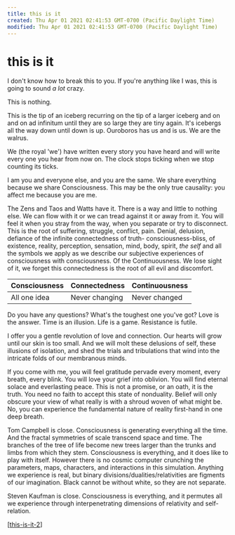 ```yaml
---
title: this is it
created: Thu Apr 01 2021 02:41:53 GMT-0700 (Pacific Daylight Time)
modified: Thu Apr 01 2021 02:41:53 GMT-0700 (Pacific Daylight Time)
---
```


# this is it

I don't know how to break this to you. If you're anything like I was, this is going to sound _a lot_ crazy.

This is nothing.

This is the tip of an iceberg recurring on the tip of a larger iceberg and on and on ad infinitum until they are so large they are tiny again. It's icebergs all the way down until down is up. Ouroboros has us and is us. We are the walrus.

We (the royal 'we') have written every story you have heard and will write every one you hear from now on. The clock stops ticking when we stop counting its ticks.

I am you and everyone else, and you are the same. We share everything because we share Consciousness. This may be the only true causality: you affect me because you are me.

The Zens and Taos and Watts have it. There is a way and little to nothing else. We can flow with it or we can tread against it or away from it. You will feel it when you stray from the way, when you separate or try to disconnect. This is the root of suffering, struggle, conflict, pain. Denial, delusion, defiance of the infinite connectedness of truth- consciousness-bliss, of existence, reality, perception, sensation, mind, body, spirit, _the_ _self_ and all the symbols we apply as we describe our subjective experiences of consciousness with consciousness. Of the Continuousness. We lose sight of it, we forget this connectedness is the root of all evil and discomfort.

| Consciousness | Connectedness | Continuousness |
| -- | -- | -- |
| All one idea | Never changing | Never changed |

Do you have any questions?
What's the toughest one you've got? Love is the answer.
Time is an illusion.
Life is a game.
Resistance is futile.

I offer you a gentle revolution of love and connection. Our hearts will grow until our skin is too small. And we will molt these delusions of self, these illusions of isolation, and shed the trials and tribulations that wind into the intricate folds of our membranous minds.

If you come with me, you will feel gratitude pervade every moment, every breath, every blink. You will love your grief into oblivion. You will find eternal solace and everlasting peace. This is not a promise, or an oath, it is the truth. You need no faith to accept this state of nonduality. Belief will only obscure your view of what really is with a shroud woven of what might be. No, you can experience the fundamental nature of reality first-hand in one deep breath.

Tom Campbell is close. Consciousness is generating everything all the time. And the fractal symmetries of scale transcend space and time. The branches of the tree of life become new trees larger than the trunks and limbs from which they stem. Consciousness is everything, and it does like to play with itself. However there is no cosmic computer crunching the parameters, maps, characters, and interactions in this simulation. Anything we experience is real, but binary divisions/dualities/relativities are figments of our imagination. Black cannot be without white, so they are not separate.

Steven Kaufman is close. Consciousness is everything, and it permutes all we experience through interpenetrating dimensions of relativity and self-relation.

[[this-is-it-2]]

[//begin]: # 'Autogenerated link references for markdown compatibility'
[this-is-it-2]: this-is-it-2 'this is it'
[//end]: # 'Autogenerated link references'

